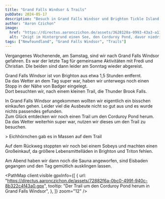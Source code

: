 ```yaml
---
title: "Grand Falls Windsor & Trails"
pubDate: 2024-05-17
description: "Besuch in Grand Falls Windsor und Brighton Tickle Island Flagstaff Trail"
author: "Aaron Czichon"
image:
  href: "https://directus.aaronczichon.de/assets/3628128a-0993-43a3-a11e-1961f7a5f308.jpg?quality=70&width=1600"
  alt: "Zeigt im Hintergrund einen See, den Corduroy Pond, davor niedriges Gebüsch und eine Holztreppe welche nach oben zum Fotografen führt."
tags: ["Newfoundland", "Grand Falls Windsor", "Trails"]
---
```



Vergangenes Wochenende, am Samstag, sind wir nach Grand Falls Windsor gefahren. Es war der letzte Tag für gemeinsame Aktivitäten mit Fredi und Christian. DIe beiden sind dann leider am Sonntag wieder abgereist.

Grand Falls Windsor ist von Brighton aus etwa 1,5 Stunden entfernt.  
Da das Wetter an dem Tag super war, haben wir unterwegs noch einen Stopp in der Nähe von Badger eingelegt.  
Dort besuchten wir, nach einem kleinen Trail, die Thunder Brook Falls.

<DirectusImage assetId="f3249b47-0ce1-4867-9b65-f5a5cb444dd7.JPG" />

In Grand Falls Windsor angekommen wollten wir eigentlich ein bisschen einkaufen gehen. Leider viel die Ausbeute nicht so gut aus und es wurde nichts passendes gefunden.  
Zum Glück entdecken wir noch einen Trail um den Corduroy Pond herum. Da das Wetter weiterhin super war, nutzen wir dieses um den Trail zu besuchen.

<DirectusImage assetId="e19fec49-78f1-4627-9eff-da7f26019217.jpg" />>
Eichhörnchen gab es in Massen auf dem Trail

Auf dem Rückweg stoppten wir noch bei einem Sobeys und machten einen Großeinkauf, da größere Lebensmittelläden in Brighton und Triton fehlen.

Am Abend haben wir dann noch die Sauna angeworfen, sind Eisbaden gegangen und den Tag gemütlich ausklingen lassen.

<PathMap
  client:visible
  gpxInfo={[
    {
      url: "https://directus.aaronczichon.de/assets/72882f6a-0bc0-499f-940c-8b322c4f43a0.gpx",
      tooltip: "Der Trail um den Corduroy Pond herum in Grand Falls Windsor",
    },
  ]}
  zoom="12"
/>
